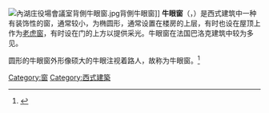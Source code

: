 [[File:內湖庄役場會議室背側牛眼窗.jpg|thumb]]背側牛眼窗]]
'''牛眼窗'''（{{lang-fr|Oeil-de-boeuf|lit=牛眼}}，{{IPA-fr|œj.də.bœf|lang}}）是西式建筑中一种有装饰性的窗，通常较小，为椭圆形，通常设置在楼房的上层，有时也设在屋顶上作为[[老虎窗|老虎窗]]，有时设在门的上方以提供采光。牛眼窗在法国巴洛克建筑中较为多见。

圆形的牛眼窗外形像硕大的牛眼注视着路人，故称为牛眼窗。<ref>{{Cite web |url=http://www.judicial.gov.tw/museum/beaut.htm |title=司法博物馆，建筑特色 |access-date=2011-02-25 |archive-url=https://web.archive.org/web/20100528150420/http://www.judicial.gov.tw/museum/beaut.htm |archive-date=2010-05-28 |dead-url=yes }}</ref>

[[Category:窗|Category:窗]]
[[Category:西式建築|Category:西式建築]]